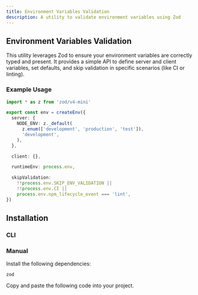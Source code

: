 ```yaml
---
title: Environment Variables Validation
description: A utility to validate environment variables using Zod
---
```


## Environment Variables Validation

This utility leverages Zod to ensure your environment variables are correctly typed and present. It provides a simple API to define server and client variables, set defaults, and skip validation in specific scenarios (like CI or linting).

### Example Usage

```ts
import * as z from 'zod/v4-mini'

export const env = createEnv({
  server: {
    NODE_ENV: z._default(
      z.enum(['development', 'production', 'test']),
      'development',
    ),
  },

  client: {},

  runtimeEnv: process.env,

  skipValidation:
    !!process.env.SKIP_ENV_VALIDATION ||
    !!process.env.CI ||
    process.env.npm_lifecycle_event === 'lint',
})
```

## Installation

### CLI

<InstallComponent comp='env' />

### Manual

<Steps>

<Step>
Install the following dependencies:

```package-install
zod
```

</Step>

<Step>
  Copy and paste the following code into your project.
  <ComponentSource comp='env' />
</Step>

</Steps>
